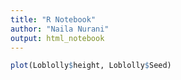 ```yaml
---
title: "R Notebook"
author: "Naila Nurani"
output: html_notebook
---
```


```r

plot(Loblolly$height, Loblolly$Seed)



```
